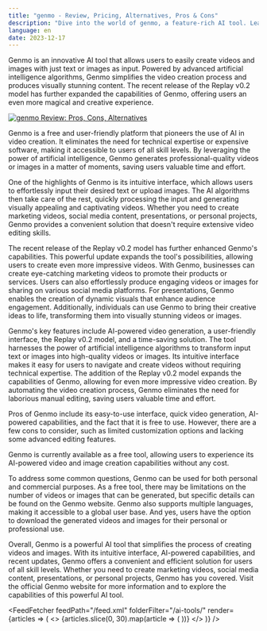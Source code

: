 ```yaml
---
title: "genmo - Review, Pricing, Alternatives, Pros & Cons"
description: "Dive into the world of genmo, a feature-rich AI tool. Learn about its features, pricing, and how it's making an impact. Don't miss out!"
language: en
date: 2023-12-17
---
```

        
Genmo is an innovative AI tool that allows users to easily create videos and images with just text or images as input. Powered by advanced artificial intelligence algorithms, Genmo simplifies the video creation process and produces visually stunning content. The recent release of the Replay v0.2 model has further expanded the capabilities of Genmo, offering users an even more magical and creative experience.


<BlogHeader />


[![genmo Review: Pros, Cons, Alternatives](/ai-tools/genmo.png)](https://www.genmo.ai/)



Genmo is a free and user-friendly platform that pioneers the use of AI in video creation. It eliminates the need for technical expertise or expensive software, making it accessible to users of all skill levels. By leveraging the power of artificial intelligence, Genmo generates professional-quality videos or images in a matter of moments, saving users valuable time and effort.

One of the highlights of Genmo is its intuitive interface, which allows users to effortlessly input their desired text or upload images. The AI algorithms then take care of the rest, quickly processing the input and generating visually appealing and captivating videos. Whether you need to create marketing videos, social media content, presentations, or personal projects, Genmo provides a convenient solution that doesn't require extensive video editing skills.

The recent release of the Replay v0.2 model has further enhanced Genmo's capabilities. This powerful update expands the tool's possibilities, allowing users to create even more impressive videos. With Genmo, businesses can create eye-catching marketing videos to promote their products or services. Users can also effortlessly produce engaging videos or images for sharing on various social media platforms. For presentations, Genmo enables the creation of dynamic visuals that enhance audience engagement. Additionally, individuals can use Genmo to bring their creative ideas to life, transforming them into visually stunning videos or images.

Genmo's key features include AI-powered video generation, a user-friendly interface, the Replay v0.2 model, and a time-saving solution. The tool harnesses the power of artificial intelligence algorithms to transform input text or images into high-quality videos or images. Its intuitive interface makes it easy for users to navigate and create videos without requiring technical expertise. The addition of the Replay v0.2 model expands the capabilities of Genmo, allowing for even more impressive video creation. By automating the video creation process, Genmo eliminates the need for laborious manual editing, saving users valuable time and effort.

Pros of Genmo include its easy-to-use interface, quick video generation, AI-powered capabilities, and the fact that it is free to use. However, there are a few cons to consider, such as limited customization options and lacking some advanced editing features.

Genmo is currently available as a free tool, allowing users to experience its AI-powered video and image creation capabilities without any cost.

To address some common questions, Genmo can be used for both personal and commercial purposes. As a free tool, there may be limitations on the number of videos or images that can be generated, but specific details can be found on the Genmo website. Genmo also supports multiple languages, making it accessible to a global user base. And yes, users have the option to download the generated videos and images for their personal or professional use.

Overall, Genmo is a powerful AI tool that simplifies the process of creating videos and images. With its intuitive interface, AI-powered capabilities, and recent updates, Genmo offers a convenient and efficient solution for users of all skill levels. Whether you need to create marketing videos, social media content, presentations, or personal projects, Genmo has you covered. Visit the official Genmo website for more information and to explore the capabilities of this powerful AI tool.


<AdComponent />


<FeedFetcher feedPath="/feed.xml" folderFilter="/ai-tools/" render={articles => (
    <>
        <Cards>
            {articles.slice(0, 30).map(article => (
                <Card key={article.link} title={article.title} href={article.link} />
            ))}
        </Cards>
    </>
)} />

